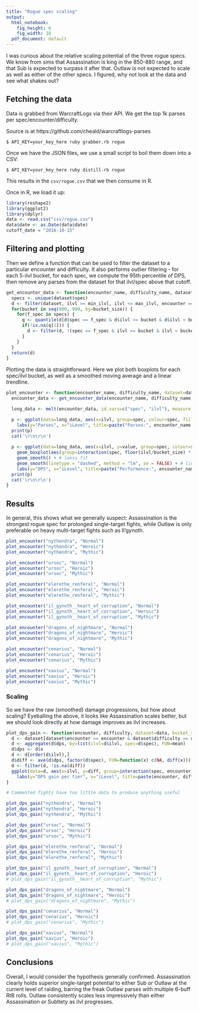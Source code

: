 ```yaml
---
title: "Rogue spec scaling"
output:
  html_notebook: 
    fig_height: 6
    fig_width: 18
  pdf_document: default
---
```


I was curious about the relative scaling potential of the three rogue specs. We know from sims that Assassination is king in the 850-880 range, and that Sub is expected to surpass it after that. Outlaw is not expected to scale as well as either of the other specs. I figured, why not look at the data and see what shakes out?

## Fetching the data

Data is grabbed from WarcraftLogs via their API. We get the top 1k parses per spec/encounter/difficulty.

Source is at https://github.com/cheald/warcraftlogs-parses

```
$ API_KEY=your_key_here ruby grabber.rb rogue
```

Once we have the JSON files, we use a small script to boil them down into a CSV:

```
$ API_KEY=your_key_here ruby distill.rb rogue
```

This results in the `csv/rogue.csv` that we then consume in R.

Once in R, we load it up:

```r
library(reshape2)
library(ggplot2)
library(dplyr)
data <- read.csv("csv/rogue.csv")
data$date <- as.Date(data$date)
cutoff_date = "2016-10-15"
```

## Filtering and plotting

Then we define a function that can be used to filter the dataset to a particular encounter and difficulty. It also performs outlier filtering - for each 5-ilvl bucket, for each spec, we compute the 95th percentile of DPS, then remove any parses from the dataset for that ilvl/spec above that cutoff.

```r

get_encounter_data <- function(encounter_name, difficulty_name, dataset, cutoff=c(0.05, 0.95), bucket_size=1, min_ilvl=855, max_ilvl=875) {
  specs <- unique(dataset$spec)
  d <- filter(dataset, ilvl >= min_ilvl, ilvl <= max_ilvl, encounter == encounter_name, difficulty == difficulty_name, date >= cutoff_date)
  for(bucket in seq(800, 900, by=bucket_size)) {
    for(f_spec in specs) {
      q <- quantile(d[d$spec == f_spec & d$ilvl >= bucket & d$ilvl < bucket + bucket_size,]$dps, cutoff)
      if(!is.na(q[1])) {
        d <- filter(d, !(spec == f_spec & ilvl >= bucket & ilvl < bucket + bucket_size & (dps > q[2] | dps < q[1])))
      }
    }
  }
  return(d)
}
```

Plotting the data is straightforward. Here we plot both boxplots for each spec/ilvl bucket, as well as a smoothed moving average and a linear trendline.

```r
plot_encounter <- function(encounter_name, difficulty_name, dataset=data, bucket_size=2, cutoff=c(0.05, 0.95)) {
  encounter_data <- get_encounter_data(encounter_name, difficulty_name, dataset=dataset, bucket_size=bucket_size, cutoff=cutoff)

  long_data <- melt(encounter_data, id.vars=c("spec", "ilvl"), measure.vars=c("dps"))

  p <- ggplot(data=long_data, aes(x=ilvl, group=spec, colour=spec, fill=spec)) + geom_bar(position="dodge") +
    labs(y="Parses", x="iLevel", title=paste("Parses:", encounter_name, difficulty_name))
  print(p)
  cat('\r\n\r\n')
  
  p <- ggplot(data=long_data, aes(x=ilvl, y=value, group=spec, colour=spec)) +
    geom_boxplot(aes(group=interaction(spec, floor(ilvl/bucket_size) * bucket_size))) +
    geom_smooth() + # loess fit
    geom_smooth(linetype = "dashed", method = "lm", se = FALSE) + # linear fit
    labs(y="DPS", x="iLevel", title=paste("Performance:", encounter_name, difficulty_name))
  print(p)
  cat('\r\n\r\n')
}
```

## Results

In general, this shows what we generally suspect: Assassination is the strongest rogue spec for prolonged single-target fights, while Outlaw is only preferable on heavy multi-target fights such as Il'gynoth.

```r

plot_encounter("nythendra", "Normal")
plot_encounter("nythendra", "Heroic")
plot_encounter("nythendra", "Mythic")

plot_encounter("ursoc", "Normal")
plot_encounter("ursoc", "Heroic")
plot_encounter("ursoc", "Mythic")

plot_encounter("elerethe_renferal", "Normal")
plot_encounter("elerethe_renferal", "Heroic")
plot_encounter("elerethe_renferal", "Mythic")

plot_encounter("il_gynoth__heart_of_corruption", "Normal")
plot_encounter("il_gynoth__heart_of_corruption", "Heroic")
plot_encounter("il_gynoth__heart_of_corruption", "Mythic")

plot_encounter("dragons_of_nightmare", "Normal")
plot_encounter("dragons_of_nightmare", "Heroic")
plot_encounter("dragons_of_nightmare", "Mythic")

plot_encounter("cenarius", "Normal")
plot_encounter("cenarius", "Heroic")
plot_encounter("cenarius", "Mythic")

plot_encounter("xavius", "Normal")
plot_encounter("xavius", "Heroic")
plot_encounter("xavius", "Mythic")
```

### Scaling

So we have the raw (smoothed) damage progressions, but how about scaling? Eyeballing the above, it looks like Assassination scales better, but we should look directly at how damage improves as ilvl increases.

```r
plot_dps_gain <- function(encounter, difficulty, dataset=data, bucket_size=1, cutoff=c(0.05, 0.95)) {
  d <- dataset[dataset$encounter == encounter & dataset$difficulty == difficulty & dataset$ilvl <= 870 & dataset$date >= cutoff_date, ]
  d <- aggregate(d$dps, by=list(ilvl=d$ilvl, spec=d$spec), FUN=mean)
  d$dps <- d$x
  d <- d[order(d$ilvl),]
  d$diff <- ave(d$dps, factor(d$spec), FUN=function(x) c(NA, diff(x)))
  d <- filter(d, !is.na(diff))
  ggplot(data=d, aes(x=ilvl, y=diff, group=interaction(spec, encounter), colour=spec)) + geom_smooth(se=FALSE, fullrange=TRUE) +
    labs(y="DPS gain per tier", x="iLevel", title=paste(encounter, difficulty, sep = " ")) + coord_cartesian(ylim = c(0, 15000))
}

# Commented fights have too little data to produce anything useful

plot_dps_gain("nythendra", "Normal")
plot_dps_gain("nythendra", "Heroic")
plot_dps_gain("nythendra", "Mythic")

plot_dps_gain("ursoc", "Normal")
plot_dps_gain("ursoc", "Heroic")
plot_dps_gain("ursoc", "Mythic")

plot_dps_gain("elerethe_renferal", "Normal")
plot_dps_gain("elerethe_renferal", "Heroic")
plot_dps_gain("elerethe_renferal", "Mythic")

plot_dps_gain("il_gynoth__heart_of_corruption", "Normal")
plot_dps_gain("il_gynoth__heart_of_corruption", "Heroic")
# plot_dps_gain("il_gynoth__heart_of_corruption", "Mythic")

plot_dps_gain("dragons_of_nightmare", "Normal")
plot_dps_gain("dragons_of_nightmare", "Heroic")
# plot_dps_gain("dragons_of_nightmare", "Mythic")

plot_dps_gain("cenarius", "Normal")
plot_dps_gain("cenarius", "Heroic")
# plot_dps_gain("cenarius", "Mythic")

plot_dps_gain("xavius", "Normal")
plot_dps_gain("xavius", "Heroic")
# plot_dps_gain("xavius", "Mythic")

```

## Conclusions

Overall, I would consider the hypothesis generally confirmed. Assassination clearly holds superior single-target potential to either Sub or Outlaw at the current level of raiding, barring the freak Outlaw parses with multiple 6-buff RtB rolls. Outlaw consistently scales less impressively than either Assassination or Subtlety as ilvl progresses.